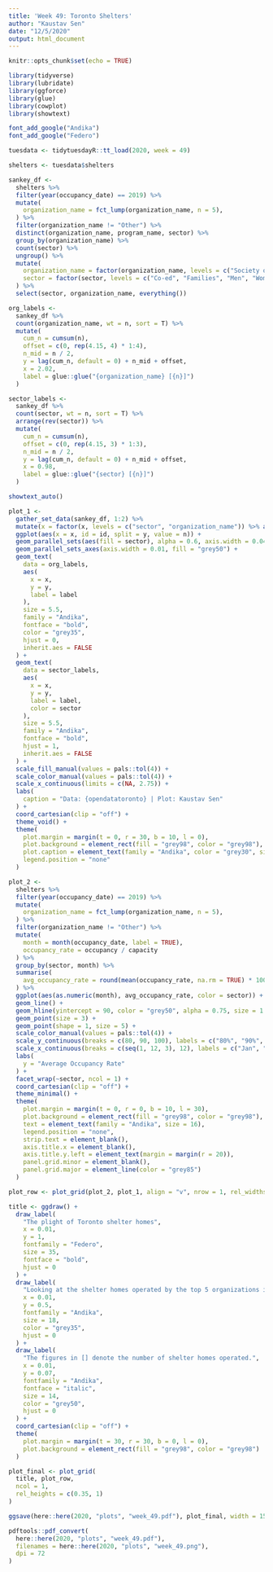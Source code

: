 ```yaml
---
title: 'Week 49: Toronto Shelters'
author: "Kaustav Sen"
date: "12/5/2020"
output: html_document
---
```


```r
knitr::opts_chunk$set(echo = TRUE)
```

```r
library(tidyverse)
library(lubridate)
library(ggforce)
library(glue)
library(cowplot)
library(showtext)
```

```r
font_add_google("Andika")
font_add_google("Federo")
```

```r
tuesdata <- tidytuesdayR::tt_load(2020, week = 49)

shelters <- tuesdata$shelters
```

```r
sankey_df <- 
  shelters %>% 
  filter(year(occupancy_date) == 2019) %>% 
  mutate(
    organization_name = fct_lump(organization_name, n = 5),
  ) %>% 
  filter(organization_name != "Other") %>% 
  distinct(organization_name, program_name, sector) %>% 
  group_by(organization_name) %>% 
  count(sector) %>% 
  ungroup() %>% 
  mutate(
    organization_name = factor(organization_name, levels = c("Society of St.Vincent De Paul", "Fred Victor Centre", "Homes First Society", "The Salvation Army of Canada", "City of Toronto")),
    sector = factor(sector, levels = c("Co-ed", "Families", "Men", "Women"))
  ) %>% 
  select(sector, organization_name, everything())

org_labels <- 
  sankey_df %>% 
  count(organization_name, wt = n, sort = T) %>% 
  mutate(
    cum_n = cumsum(n),
    offset = c(0, rep(4.15, 4) * 1:4),
    n_mid = n / 2,
    y = lag(cum_n, default = 0) + n_mid + offset,
    x = 2.02,
    label = glue::glue("{organization_name} [{n}]")
  )

sector_labels <- 
  sankey_df %>% 
  count(sector, wt = n, sort = T) %>% 
  arrange(rev(sector)) %>% 
  mutate(
    cum_n = cumsum(n),
    offset = c(0, rep(4.15, 3) * 1:3),
    n_mid = n / 2,
    y = lag(cum_n, default = 0) + n_mid + offset,
    x = 0.98,
    label = glue::glue("{sector} [{n}]")
  ) 
```

```r
showtext_auto()

plot_1 <- 
  gather_set_data(sankey_df, 1:2) %>% 
  mutate(x = factor(x, levels = c("sector", "organization_name")) %>% as.numeric()) %>% 
  ggplot(aes(x = x, id = id, split = y, value = n)) +
  geom_parallel_sets(aes(fill = sector), alpha = 0.6, axis.width = 0.04) +
  geom_parallel_sets_axes(axis.width = 0.01, fill = "grey50") +
  geom_text(
    data = org_labels,
    aes(
      x = x,
      y = y,
      label = label
    ),
    size = 5.5,
    family = "Andika",
    fontface = "bold",
    color = "grey35",
    hjust = 0,
    inherit.aes = FALSE
  ) +
  geom_text(
    data = sector_labels,
    aes(
      x = x,
      y = y,
      label = label,
      color = sector
    ),
    size = 5.5,
    family = "Andika",
    fontface = "bold",
    hjust = 1,
    inherit.aes = FALSE
  ) +
  scale_fill_manual(values = pals::tol(4)) +
  scale_color_manual(values = pals::tol(4)) +
  scale_x_continuous(limits = c(NA, 2.75)) +
  labs(
    caption = "Data: {opendatatoronto} | Plot: Kaustav Sen"
  ) +
  coord_cartesian(clip = "off") +
  theme_void() +
  theme(
    plot.margin = margin(t = 0, r = 30, b = 10, l = 0),
    plot.background = element_rect(fill = "grey98", color = "grey98"),
    plot.caption = element_text(family = "Andika", color = "grey30", size = 12),
    legend.position = "none"
  ) 
```

```r
plot_2 <- 
  shelters %>% 
  filter(year(occupancy_date) == 2019) %>% 
  mutate(
    organization_name = fct_lump(organization_name, n = 5),
  ) %>% 
  filter(organization_name != "Other") %>% 
  mutate(
    month = month(occupancy_date, label = TRUE),
    occupancy_rate = occupancy / capacity
  ) %>% 
  group_by(sector, month) %>% 
  summarise(
    avg_occupancy_rate = round(mean(occupancy_rate, na.rm = TRUE) * 100, 0)
  ) %>% 
  ggplot(aes(as.numeric(month), avg_occupancy_rate, color = sector)) +
  geom_line() +
  geom_hline(yintercept = 90, color = "grey50", alpha = 0.75, size = 1.05) +
  geom_point(size = 3) +
  geom_point(shape = 1, size = 5) +
  scale_color_manual(values = pals::tol(4)) +
  scale_y_continuous(breaks = c(80, 90, 100), labels = c("80%", "90%", "100%"), limits = c(80, 108)) +
  scale_x_continuous(breaks = c(seq(1, 12, 3), 12), labels = c("Jan", "Apr", "Jul", "Oct", "Dec")) +
  labs(
    y = "Average Occupancy Rate"
  ) +
  facet_wrap(~sector, ncol = 1) +
  coord_cartesian(clip = "off") +
  theme_minimal() +
  theme(
    plot.margin = margin(t = 0, r = 0, b = 10, l = 30),
    plot.background = element_rect(fill = "grey98", color = "grey98"),
    text = element_text(family = "Andika", size = 16),
    legend.position = "none",
    strip.text = element_blank(),
    axis.title.x = element_blank(),
    axis.title.y.left = element_text(margin = margin(r = 20)),
    panel.grid.minor = element_blank(),
    panel.grid.major = element_line(color = "grey85")
  )
```

```r
plot_row <- plot_grid(plot_2, plot_1, align = "v", nrow = 1, rel_widths = c(1.5, 2.5)) 

title <- ggdraw() +
  draw_label(
    "The plight of Toronto shelter homes",
    x = 0.01,
    y = 1,
    fontfamily = "Federo",
    size = 35,
    fontface = "bold",
    hjust = 0
  ) +
  draw_label(
    "Looking at the shelter homes operated by the top 5 organizations in Toronto we observe that occupancy rate has almost\nalways been more than 90% throughout 2019.\n\nThis highlights an urgent need for providing housing at reasonable rates for the masses.",
    x = 0.01,
    y = 0.5,
    fontfamily = "Andika",
    size = 18,
    color = "grey35",
    hjust = 0
  ) +
  draw_label(
    "The figures in [] denote the number of shelter homes operated.",
    x = 0.01,
    y = 0.07,
    fontfamily = "Andika",
    fontface = "italic",
    size = 14,
    color = "grey50",
    hjust = 0
  ) +
  coord_cartesian(clip = "off") +
  theme(
    plot.margin = margin(t = 30, r = 30, b = 0, l = 0),
    plot.background = element_rect(fill = "grey98", color = "grey98")
  )

plot_final <- plot_grid(
  title, plot_row,
  ncol = 1,
  rel_heights = c(0.35, 1)
) 

ggsave(here::here(2020, "plots", "week_49.pdf"), plot_final, width = 15, height = 10, device = cairo_pdf)

pdftools::pdf_convert(
  here::here(2020, "plots", "week_49.pdf"),
  filenames = here::here(2020, "plots", "week_49.png"),
  dpi = 72
)
```
